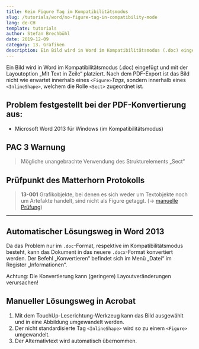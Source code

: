 ```yaml
---
title: Kein Figure Tag im Kompatibilitätsmodus
slug: /tutorials/word/no-figure-tag-in-compatibility-mode
lang: de-CH
template: tutorials
author: Stefan Brechbühl
date: 2019-12-09
category: 13. Grafiken
description: Ein Bild wird in Word im Kompatibilitätsmodus (.doc) eingefügt und mit der Layoutoption „Mit Text in Zeile“ platziert. Nach dem PDF-Export ist das Bild nicht wie erwartet innerhalb eines <Figure>-Tags, sondern innerhalb eines <InlineShape>, welchem die Rolle <Sect> zugeordnet ist.
---
```


Ein Bild wird in Word im Kompatibilitätsmodus (.doc) eingefügt und mit der Layoutoption „Mit Text in Zeile“ platziert. Nach dem PDF-Export ist das Bild nicht wie erwartet innerhalb eines `<Figure>`_Tags_, sondern innerhalb eines `<InlineShape>`, welchem die Rolle `<Sect>` zugeordnet ist.

## Problem festgestellt bei der PDF-Konvertierung aus:

- Microsoft Word 2013 für Windows (im Kompatibilitätsmodus)

## PAC 3 Warnung

> Mögliche unangebrachte Verwendung des Strukturelements „Sect“

## Prüfpunkt des Matterhorn Protokolls

> **13-001** Grafikobjekte, bei denen es sich weder um Textobjekte noch um Artefakte handelt, sind nicht als Figure getaggt. (→ [manuelle Prüfung](/de/glossary/#manuelle-prüfung))

---

## Automatischer Lösungsweg in Word 2013

Da das Problem nur im `.doc`-Format, respektive im Kompatibilitätsmodus besteht, kann das Dokument in das neuere `.docx`-Format konvertiert werden. Der Befehl „Konvertieren“ befindet sich im Menü „Datei“ im Register „Informationen“.

Achtung: Die Konvertierung kann (geringere) Layoutveränderungen verursachen!

## Manueller Lösungsweg in Acrobat

1. Mit dem TouchUp-Leserichtung-Werkzeug kann das Bild ausgewählt und in eine Abbildung umgewandelt werden.
2. Der nicht standardisierte Tag `<InlineShape>` wird so zu einem `<Figure>` umgewandelt.
3. Der Alternativtext wird automatisch übernommen.
